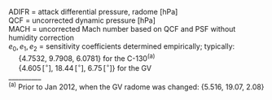 <p class=box>
ADIFR = attack differential pressure, radome [hPa]  
QCF = uncorrected dynamic pressure [hPa]  
MACH = uncorrected Mach number based on QCF and PSF
without humidity correction  
$e_{0},\,e{}_{1},\,e_{2}$ = sensitivity
coefficients determined empirically; typically:  
\ \ \ \ \ {4.7532, 9.7908, 6.0781} for the C-130^(a)^  
\ \ \ \ \ {4.605$\,[^{\circ}]$, $18.44\,[^{\circ}]$, $6.75\,[^{\circ}]$}
for the GV  
\_\_\_\_\_\_\_\_\_\_  
^(a)^ Prior to Jan 2012, when the GV radome was changed: {5.516, 19.07, 2.08}  
</p><p class=box2>
\begin{equation}
\mathrm{\{AKRD\}}=e_{0}+\frac{\{\mathrm{ADIFR}\}}{\{\mathrm{QCF}\}}\left(e_{1}+e{}_{2}\mathrm{\{MACH\}}\right)
(\#eq:AKRD)
\end{equation}
</p>  
